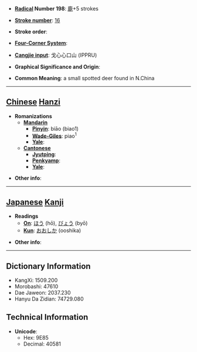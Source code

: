 * '''[[Wiktionary:Chinese radical index| Radical]] Number 198''': [[Wiktionary:Chinese radical index 鹿|鹿]]+5 strokes

* '''[[Wiktionary:Chinese total strokes index|Stroke number]]''': [[Wiktionary:Chinese total strokes index 16|16]]

* '''Stroke order''': 

* '''[[Wiktionary:Chinese four corner index|Four-Corner System]]''': 

* '''[[Wiktionary:Chinese Cangjie index|Cangjie input]]''': 戈心心口山 (IPPRU)

* '''Graphical Significance and Origin''': 

* '''Common Meaning''': a small spotted deer found in N.China

----

== [[Chinese]] [[Hanzi]] ==

* '''Romanizations'''
** '''[[Mandarin]]'''
*** '''[[Pinyin]]''': biāo (biao1)
*** '''[[Wade-Giles]]''': piao<sup>1</sup>
*** '''[[Yale]]''': 
** '''[[Cantonese]]'''
*** '''[[Jyutping]]''':
*** '''[[Penkyamp]]''': 
*** '''[[Yale]]''': 

* '''Other info''': 

----

== [[Japanese]] [[Kanji]] ==

* '''Readings'''
** '''[[On]]''': [[ほう]] (hō), [[びょう]] (byō)
** '''[[Kun]]''': [[おおしか]] (ooshika)

* '''Other info''':  

----

== Dictionary Information ==

* KangXi: 1509.200
* Morobashi: 47610
* Dae Jaweon: 2037.230
* Hanyu Da Zidian: 74729.080

== Technical Information ==

* '''Unicode''':
** Hex: 9E85
** Decimal: 40581